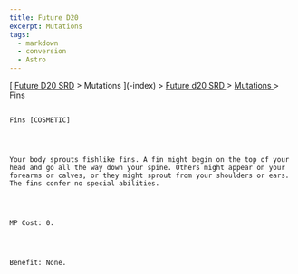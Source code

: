 ```yaml
---
title: Future D20
excerpt: Mutations
tags:
  - markdown
  - conversion
  - Astro
---
```







[
[Future D20 SRD]( / ) > Mutations
     ](-index)
     >
     [
      Future d20 SRD
     ](future-d20-srd-index)
     >
     [
      Mutations
     ](future-d20-srd-mutations-index)
     > Fins
    




## 
    Fins [COSMETIC]
   



    Your body sprouts fishlike fins. A fin might begin on the top of your head and go all the way down your spine. Others might appear on your forearms or calves, or they might sprout from your shoulders or ears. The fins confer no special abilities.
   



    MP Cost: 0.
   



    Benefit: None.
   






